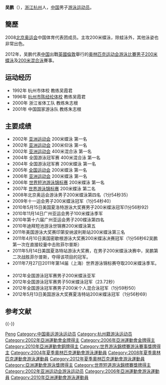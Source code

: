 {{Otheruses|吴鹏}}
{{noteTA|G1=Aquatics}}
{{Infobox Swimmer
| swimmername    = 吴鹏
| image          = 
| imagesize      = 
| caption        = 
| fullname       =   
| nationality    = {{PRC}}
| strokes        = [[蝶泳|蝶泳]]、[[混合泳|混合泳]]
| club           = 浙江吉尔达游泳队
| collegeteam    = 
| birth_date      = {{birth_date_and_age|1987|5|16}}<ref name="伦敦奥运">{{cite web|title=2012伦敦奥运会中国体育代表团成员名录 - 吴鹏|url=http://2012teamchina.olympic.cn/index.php/personview/persons/15980|accessdate=2012-07-19|archive-date=2020-05-12|archive-url=https://web.archive.org/web/20200512042308/http://2012teamchina.olympic.cn/index.php/personview/persons/15980|dead-url=no}}{{zh-cn}}</ref>
| birth_place     = {{CHN}}[[浙江省|浙江省]][[杭州市|杭州市]]
| height         = {{height|m=1.85}}<ref name="伦敦奥运"/>
| weight         = {{weight|kg=76}}<ref name="伦敦奥运"/>
| medaltemplates =
{{MedalSport|男子[[游泳|游泳]]}}
{{MedalCountry | {{CHN}} }}
{{MedalCompetition|[[世界游泳锦标赛|世界游泳锦标赛]]}}
{{MedalBronze  |[[2013年世界游泳锦标赛|2013年 巴塞隆拿]] | 200米蝶泳}}
{{MedalSilver  |[[2007年世界游泳锦标赛|2007年 墨尔本]] | 200米蝶泳}}
{{MedalBronze  |[[2005年世界游泳锦标赛|2005年 蒙特利尔]] | 200米蝶泳}}
{{MedalCompetition|[[世界短池游泳锦标赛|世界短池游泳锦标赛]]}}
{{MedalGold  |[[2006年世界短池游泳锦标赛|2006年 上海]] | 200米蝶泳}}
{{MedalBronze  |[[2004年世界短池游泳锦标赛|2004年 印第安纳波利斯]] | 200米蝶泳}}
{{MedalCompetition|[[亚洲运动会|亚洲运动会]]}}
{{MedalGold  |[[2002年亚洲运动会|2002年 釜山]] | 200米蝶泳}}
{{MedalGold  |[[2002年亚洲运动会|2002年 釜山]] | 200米仰泳}}
{{MedalGold  |[[2002年亚洲运动会|2002年 釜山]] | 400米混合泳}}
{{MedalGold  |[[2006年亚洲运动会|2006年 多哈]] | 200米蝶泳}}
{{MedalBronze| [[2010年亞洲運動會|2010年 廣州]] | [[2010年亞洲運動會游泳比賽|100米蝶泳]]}}
}}
'''吴鹏'''（{{bd|1987年|5月16日|catIdx=Wu Peng}}），[[浙江|浙江]][[杭州|杭州]]人，[[中国|中国]]男子[[游泳|游泳]][[运动员|运动员]]。

==簡歷==
2008[[2008年夏季奥林匹克运动会|北京奥运会]]中国体育代表团成员。主攻200米蝶泳，除蛙泳外，其他泳姿也非常出色。

2012年，吴鹏代表[[2012年夏季奥林匹克运动会中国代表团|中国]]出戰[[英國|英國]][[倫敦|倫敦]]舉行的[[2012年夏季奥林匹克运动会|奥林匹克运动会]][[2012年夏季奧林匹克運動會游泳比賽|游泳比賽]][[2012年夏季奧林匹克運動會男子200米蝶泳比賽|男子200米蝶泳]]及[[2012年夏季奧林匹克運動會男子200米混合泳比賽|200米混合泳]]賽事。

== 运动经历 ==
* 1992年 杭州市体校 教练吴霞君
* 1996年 [[杭州市陈经纶体校|杭州市陈经纶体校]] 教练吴霞君
* 2000年 浙江省体工队 教练朱志根
* 2001年 中国国家游泳队 教练朱志根

== 主要成绩 ==
* 2002年 [[2002年亚洲运动会|亚洲运动会]] 200米蝶泳 第一名
* 2002年 [[2002年亚洲运动会|亚洲运动会]] 200米仰泳 第一名
* 2002年 [[2002年亚洲运动会|亚洲运动会]] 400米混合泳 第一名
* 2004年 全国游泳冠军赛 400米混合泳 第一名
* 2004年 全国游泳冠军赛 200米蝶泳 第一名
* 2005年 [[中华人民共和国第十届运动会|全国运动会]] 200米蝶泳 第一名
* 2006年 [[2006年亚洲运动会|亚洲运动会]] 200米蝶泳 第一名
* 2006年 [[2006年世界短池游泳锦标赛|世界短池游泳锦标赛]] 200米蝶泳 第一名
* 2007年 [[2007年世界游泳锦标赛|世界游泳锦标赛]] 200米蝶泳 第二名
* 2008年北京奥运会游泳男子200米蝶泳第四名（1分54秒35）
* 2009年十一运会男子200米蝶泳冠军（1分54秒40）
* 2010年5月15日美国夏洛特游泳大奖赛男子200米蝶泳冠军(1分56秒92)
* 2010年11月14日广州亚运会男子100米蝶泳季军 　
* 2010年第十六届广州亚运会男子200蝶泳第四名　 　
* 2010年迪拜短池游泳世锦赛200米蝶泳第五 　
* 2011年美国游泳大奖赛印第安纳波利斯站200米蝶泳第三名
* 2011年4月10日美国密歇根游泳大奖赛200米蝶泳决赛冠军（1分56秒62吴鹏第一次在直接较量中击败菲尔普斯）
* 2011年5月14日美国夏洛特站游泳大奖赛，在男子200米蝶泳决赛中，吴鹏第二次战胜菲尔普斯，夺得该项目的冠军。
* 2011年7月27日2011年第14届（上海）世界游泳锦标赛夺取200米蝶泳季军。 　
* 2012年全国游泳冠军赛男子200米蝶泳亚军 　
* 2012年全国游泳冠军赛男子50米蝶泳冠军（23.72秒）
* 2012年全国游泳冠军赛男子200米个人混合泳冠军（1分59秒50）
* 2012年5月13日美国游泳大奖赛夏洛特站200米蝶泳冠军（1分56秒69）

== 参考文献 ==
{{Reflist}}

{{-}}
{{2012 China Olympic Swimming Team}}
{{2008 China Olympic Swimming Team}}
{{2004 China Olympic Swimming Team}}
{{亚洲运动会游泳比赛男子200米仰泳冠军}}
{{亚洲运动会游泳比赛男子200米蝶泳冠军}}

{{Authority control}}
{{DEFAULTSORT:Wu Peng}}
[[Category:吴姓|Peng]]
[[Category:中国奥运游泳运动员|Category:中国奥运游泳运动员]]
[[Category:杭州籍游泳运动员|Category:杭州籍游泳运动员]]
[[Category:2002年亞洲運動會金牌得主|Category:2002年亞洲運動會金牌得主]]
[[Category:2006年亞洲運動會金牌得主|Category:2006年亞洲運動會金牌得主]]
[[Category:2010年亞洲運動會銅牌得主|Category:2010年亞洲運動會銅牌得主]]
[[Category:世界游泳錦標賽游泳賽事獎牌得主|Category:世界游泳錦標賽游泳賽事獎牌得主]]
[[Category:2004年夏季奧林匹克運動會游泳運動員|Category:2004年夏季奧林匹克運動會游泳運動員]]
[[Category:2008年夏季奧林匹克運動會游泳運動員|Category:2008年夏季奧林匹克運動會游泳運動員]]
[[Category:2012年夏季奧林匹克運動會游泳運動員|Category:2012年夏季奧林匹克運動會游泳運動員]]
[[Category:亞洲運動會游泳獎牌得主|Category:亞洲運動會游泳獎牌得主]]
[[Category:世界短道游泳錦標賽獎牌得主|Category:世界短道游泳錦標賽獎牌得主]]
[[Category:2002年亚洲运动会游泳运动员|Category:2002年亚洲运动会游泳运动员]]
[[Category:2006年亞洲運動會游泳運動員|Category:2006年亞洲運動會游泳運動員]]
[[Category:2010年亞洲運動會游泳運動員|Category:2010年亞洲運動會游泳運動員]]